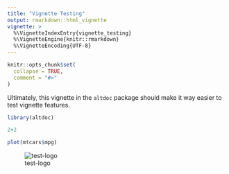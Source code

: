 ```yaml
---
title: "Vignette Testing"
output: rmarkdown::html_vignette
vignette: >
  %\VignetteIndexEntry{vignette_testing}
  %\VignetteEngine{knitr::rmarkdown}
  %\VignetteEncoding{UTF-8}
---
```


```r
knitr::opts_chunk$set(
  collapse = TRUE,
  comment = "#>"
)
```

Ultimately, this vignette in the `altdoc` package should make it way easier to test vignette features.

```r
library(altdoc)
```

```r
2+2
```

```r
plot(mtcars$mpg)
```

![test-logo](images/hex-conductor.png)
